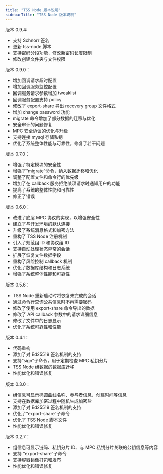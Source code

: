 ```yaml
---
title: "TSS Node 版本说明"
sidebarTitle: "TSS Node 版本说明"
---
```


版本 0.9.4:

- 支持 Schnorr 签名
- 更新 tss-node 脚本
- 支持密码分段功能，修改新密码长度限制
- 修改创建文件夹与文件权限

版本 0.9.0：
- 增加回调请求超时配置
- 增加回调服务监控配置
- 回调服务请求参数增加 tweaklist
- 回调服务配置支持 policy
- 修改了 export-share 导出 recovery group 文件格式
- 增加 change password 功能
- migrate 命令增加了部分数据的迁移与优化
- 安全审计的问题修复
- MPC 安全协议的优化与升级
- 支持连接 mysql 存储私钥
- 优化了系统整体性能与可靠性，修复了若干问题

版本 0.7.0：

- 增强了特定模块的安全性
- 增强了“migrate”命令，纳入数据迁移和优化
- 调整了配置文件和命令行的优先级
- 增加了在 callback 服务拒绝某项请求时通知用户的功能
- 提高了系统的整体性能和可靠性
- 修正了错误

版本 0.6.0：

- 改进了底层 MPC 协议的实现，以增强安全性
- 建立了与开发环境的默认连接
- 升级了系统消息格式和加密方法
- 重构了 TSS Node 注册机制
- 引入了规范组 ID 和协议组 ID
- 支持自动处理状态异常的会话
- 扩展了恢复文件数据字段
- 重构了风险控制 callback 机制
- 优化了数据库结构和日志系统
- 增强了系统整体性能和可靠性

版本 0.5.6：

- TSS Node 重新启动时将恢复未完成的会话
- 通过命令行查询公共信息时不再需要密码
- 修改了使用 export-share 命令导出的数据
- 修改了 API callback 参数中的请求详细信息
- 修改了文件中的日志显示
- 优化了系统可靠性和性能

版本 0.4.1：

- 代码重构
- 添加了对 Ed25519 签名机制的支持
- 支持“sign”子命令，用于定期检查 MPC 私钥分片
- TSS Node 组数据的数据库迁移
- 性能优化和错误修复

版本 0.3.0：

- 组信息可显示椭圆曲线名称、参与者信息、创建时间等信息
- 支持在数据库加密过程中随机生成加密盐
- 添加了对 Ed25519 签名机制的支持
- 优化了“export-share”子命令 
- 优化了 TSS Node 脚本文件
- 性能优化和错误修复

版本 0.2.7：

- 组信息可显示链码、私钥分片 ID、与 MPC 私钥分片关联的公钥信息等内容
- 支持 “export-share”子命令 
- 支持容器镜像打包和发布
- 性能优化和错误修复